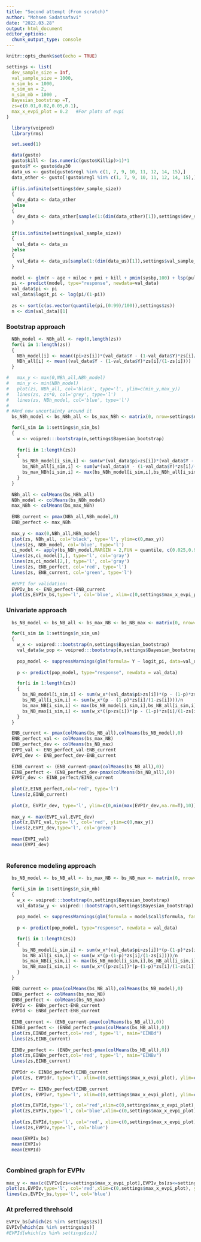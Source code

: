 ```yaml
---
title: "Second attempt (From scratch)"
author: "Mohsen Sadatsafavi"
date: "2022.03.28"
output: html_document
editor_options:
  chunk_output_type: console
---
```


```r
knitr::opts_chunk$set(echo = TRUE)
```

```r
settings <- list(
  dev_sample_size = Inf,
  val_sample_size = 1000,
  n_sim_bs = 1000,
  n_sim_un = 2,
  n_sim_mb = 1000 ,
  Bayesian_bootstrap =T,
  zs=c(0.01,0.02,0.05,0.1),
  max_x_evpi_plot = 0.2   #For plots of evpi 
)

```



```r
  library(voipred)
  library(rms)

  set.seed(1)

  data(gusto)
  gusto$kill <- (as.numeric(gusto$Killip)>1)*1
  gusto$Y <- gusto$day30
  data_us <- gusto[gusto$regl %in% c(1, 7, 9, 10, 11, 12, 14, 15),]
  data_other <- gusto[!gusto$regl %in% c(1, 7, 9, 10, 11, 12, 14, 15),]
  
  if(is.infinite(settings$dev_sample_size))
  {
    dev_data <- data_other
  }else
  {
    dev_data <- data_other[sample(1:(dim(data_other)[1]),settings$dev_sample_size,F),]
  }
  
  if(is.infinite(settings$val_sample_size))
  {
    val_data <- data_us
  }else
  {
    val_data <- data_us[sample(1:(dim(data_us)[1]),settings$val_sample_size,F),]  #data is for external validation
  }
  
  model <- glm(Y ~ age + miloc + pmi + kill + pmin(sysbp,100) + lsp(pulse,50), data=dev_data, family=binomial(link="logit"))
  pi <- predict(model, type="response", newdata=val_data)
  val_data$pi <- pi
  val_data$logit_pi <- log(pi/(1-pi))
  
  zs <- sort(c(as.vector(quantile(pi,(0:99)/100)),settings$zs))
  n <- dim(val_data)[1]
```


### Bootstrap approach
```R
  NBh_model <- NBh_all <- rep(0,length(zs))
  for(i in 1:length(zs))
  {
    NBh_model[i] <- mean((pi>zs[i])*(val_data$Y - (1-val_data$Y)*zs[i]/(1-zs[i])))
    NBh_all[i] <- mean((val_data$Y - (1-val_data$Y)*zs[i]/(1-zs[i])))
  }

#   max_y <- max(0,NBh_all,NBh_model)
#   min_y <- min(NBh_model)
#   plot(zs, NBh_all, col='black', type='l', ylim=c(min_y,max_y))
#   lines(zs, zs*0, col='grey', type='l')
#   lines(zs, NBh_model, col='blue', type='l')
# 
# #And now uncertainty around it
  bs_NBh_model <- bs_NBh_all <- bs_max_NBh <- matrix(0, nrow=settings$n_sim_bs, ncol=length(zs))

  for(i_sim in 1:settings$n_sim_bs)
  {
    w <- voipred:::bootstrap(n,settings$Bayesian_bootstrap)
    
    for(i in 1:length(zs))
    {
      bs_NBh_model[i_sim,i] <- sum(w*(val_data$pi>zs[i])*(val_data$Y - (1-val_data$Y)*zs[i]/(1-zs[i])))/n
      bs_NBh_all[i_sim,i] <- sum(w*(val_data$Y - (1-val_data$Y)*zs[i]/(1-zs[i])))/n
      bs_max_NBh[i_sim,i] <- max(bs_NBh_model[i_sim,i],bs_NBh_all[i_sim,i],0)
    }
  }
  
  NBh_all <- colMeans(bs_NBh_all)
  NBh_model <- colMeans(bs_NBh_model)
  max_NBh <- colMeans(bs_max_NBh)
  
  ENB_current <- pmax(NBh_all,NBh_model,0)
  ENB_perfect <- max_NBh
  
  max_y <- max(0,NBh_all,NBh_model)
  plot(zs, NBh_all, col='black', type='l', ylim=c(0,max_y))
  lines(zs, NBh_model, col='blue', type='l')
  ci_model <- apply(bs_NBh_model,MARGIN = 2,FUN = quantile, c(0.025,0.975))
  lines(zs,ci_model[1,], type='l', col='gray')
  lines(zs,ci_model[2,], type='l', col='gray')
  lines(zs, ENB_perfect, col='red', type='l')
  lines(zs, ENB_current, col='green', type='l')
  
  #EVPI for validation:
  EVPIv_bs <- ENB_perfect-ENB_current
  plot(zs,EVPIv_bs,type='l', col='blue', xlim=c(0,settings$max_x_evpi_plot), ylim=c(0,max(EVPIv_bs[which(zs<=settings$max_x_evpi_plot)])))
```



###  Univariate approach
```R
  bs_NB_model <- bs_NB_all <- bs_max_NB <- bs_NB_max <- matrix(0, nrow=settings$n_sim_un, ncol=length(z))

  for(i_sim in 1:settings$n_sim_un)
  {
    w_x <- voipred:::bootstrap(n,settings$Bayesian_bootstrap)
    val_data$w_pop <- voipred:::bootstrap(n,settings$Bayesian_bootstrap)
    
    pop_model <- suppressWarnings(glm(formula= Y ~ logit_pi, data=val_data, family=binomial(link="logit"), weights = w_pop))
    
    p <- predict(pop_model, type="response", newdata = val_data)

    for(i in 1:length(zs))
    {
      bs_NB_model[i_sim,i] <- sum(w_x*(val_data$pi>zs[i])*(p - (1-p)*zs[i]/(1-zs[i])))/n
      bs_NB_all[i_sim,i] <- sum(w_x*(p - (1-p)*zs[i]/(1-zs[i])))/n
      bs_max_NB[i_sim,i] <- max(bs_NB_model[i_sim,i],bs_NB_all[i_sim,i],0)
      bs_NB_max[i_sim,i] <- sum(w_x*((p>zs[i])*(p - (1-p)*zs[i]/(1-zs[i]))))/n
    }
  }

  ENB_current <- pmax(colMeans(bs_NB_all),colMeans(bs_NB_model),0)
  ENB_perfect_val <- colMeans(bs_max_NB)
  ENB_perfect_dev <- colMeans(bs_NB_max)
  EVPI_val <- ENB_perfect_val-ENB_current
  EVPI_dev <- ENB_perfect_dev-ENB_current
  
  EINB_current <- (ENB_current-pmax(colMeans(bs_NB_all),0)) 
  EINB_perfect <- (ENB_perfect_dev-pmax(colMeans(bs_NB_all),0))
  EVPIr_dev <- EINB_perfect/EINB_current
  
  plot(z,EINB_perfect,col='red', type='l')
  lines(z,EINB_current)
  
  plot(z, EVPIr_dev, type='l', ylim=c(0,min(max(EVPIr_dev,na.rm=T),10)))
  
  max_y <- max(EVPI_val,EVPI_dev)
  plot(z,EVPI_val,type='l', col='red', ylim=c(0,max_y))
  lines(z,EVPI_dev,type='l', col='green')
  
  mean(EVPI_val)
  mean(EVPI_dev)
  
```





###  Reference modeling approach
```R
  bs_NB_model <- bs_NB_all <- bs_max_NB <- bs_NB_max <- matrix(0, nrow=settings$n_sim_mb, ncol=length(zs))

  for(i_sim in 1:settings$n_sim_mb)
  {
    w_x <- voipred:::bootstrap(n,settings$Bayesian_bootstrap)
    val_data$w_y <- voipred:::bootstrap(n,settings$Bayesian_bootstrap)
    
    pop_model <- suppressWarnings(glm(formula = model$call$formula, family=binomial(link="logit"), data=val_data, weights = w_y))
    
    p <- predict(pop_model, type="response", newdata = val_data)

    for(i in 1:length(zs))
    {
      bs_NB_model[i_sim,i] <- sum(w_x*(val_data$pi>zs[i])*(p-(1-p)*zs[i]/(1-zs[i])))/n
      bs_NB_all[i_sim,i] <- sum(w_x*(p-(1-p)*zs[i]/(1-zs[i])))/n
      bs_max_NB[i_sim,i] <- max(bs_NB_model[i_sim,i],bs_NB_all[i_sim,i],0)
      bs_NB_max[i_sim,i] <- sum(w_x*((p>zs[i])*(p-(1-p)*zs[i]/(1-zs[i]))))/n
    }
  }

  ENB_current <- pmax(colMeans(bs_NB_all),colMeans(bs_NB_model),0)
  ENBv_perfect <- colMeans(bs_max_NB)
  ENBd_perfect <- colMeans(bs_NB_max)
  EVPIv <- ENBv_perfect-ENB_current
  EVPId <- ENBd_perfect-ENB_current
  
  EINB_current <- (ENB_current-pmax(colMeans(bs_NB_all),0)) 
  EINBd_perfect <- (ENBd_perfect-pmax(colMeans(bs_NB_all),0))
  plot(zs,EINBd_perfect,col='red', type='l', main="EINBd")
  lines(zs,EINB_current)
  
  EINBv_perfect <- (ENBv_perfect-pmax(colMeans(bs_NB_all),0))
  plot(zs,EINBv_perfect,col='red', type='l', main="EINBv")
  lines(zs,EINB_current)
  
  EVPIdr <- EINBd_perfect/EINB_current
  plot(zs, EVPIdr, type='l', xlim=c(0,settings$max_x_evpi_plot), ylim=c(0,min(max(EVPIdr,na.rm=T),10)), main="EVPIdr")
  
  EVPIvr <- EINBv_perfect/EINB_current
  plot(zs, EVPIvr, type='l', xlim=c(0,settings$max_x_evpi_plot), ylim=c(0,min(max(EVPIvr,na.rm=T),10)), main="EVPIvr")

  plot(zs,EVPId,type='l', col='red',xlim=c(0,settings$max_x_evpi_plot), main = "EVPId")
  plot(zs,EVPIv,type='l', col='blue',xlim=c(0,settings$max_x_evpi_plot), main = "EVPIv")
  
  plot(zs,EVPId,type='l', col='red', xlim=c(0,settings$max_x_evpi_plot), main = "EVPId+EVPIv")
  lines(zs,EVPIv,type='l', col='blue')

  mean(EVPIv_bs)
  mean(EVPIv)
  mean(EVPId)
  
```


### Combined graph for EVPIv
```r
max_y <- max(c(EVPIv[zs<=settings$max_x_evpi_plot],EVPIv_bs[zs<=settings$max_x_evpi_plot]))
plot(zs,EVPIv,type='l', col='red',xlim=c(0,settings$max_x_evpi_plot), ylim=c(0,max_y), main = "EVPIv")
lines(zs,EVPIv_bs,type='l', col='blue')
```


### At preferred threhsold
```r
EVPIv_bs[which(zs %in% settings$zs)]
EVPIv[which(zs %in% settings$zs)]
#EVPId[which(zs %in% settings$zs)]
```



